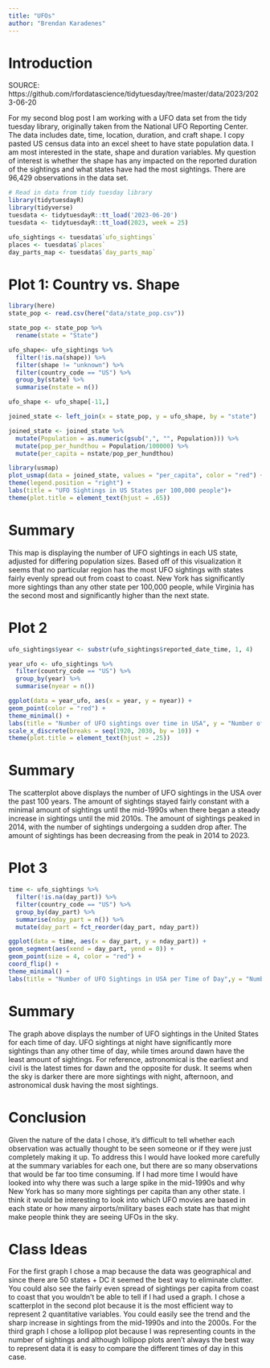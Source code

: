 ```yaml
---
title: "UFOs"
author: "Brendan Karadenes"
---
```


# Introduction

SOURCE: https://github.com/rfordatascience/tidytuesday/tree/master/data/2023/2023-06-20

For my second blog post I am working with a UFO data set from the tidy tuesday library, originally taken from the National UFO Reporting Center. The data includes date, time, location, duration, and craft shape. I copy pasted US census data into an excel sheet to have state population data. I am most interested in the state, shape and duration variables. My question of interest is whether the shape has any impacted on the reported duration of the sightings and what states have had the most sightings. There are 96,429 observations in the data set. 

```r
# Read in data from tidy tuesday library
library(tidytuesdayR)
library(tidyverse)
tuesdata <- tidytuesdayR::tt_load('2023-06-20')
tuesdata <- tidytuesdayR::tt_load(2023, week = 25)

ufo_sightings <- tuesdata$`ufo_sightings`
places <- tuesdata$`places`
day_parts_map <- tuesdata$`day_parts_map`
```

# Plot 1: Country vs. Shape

```r
library(here)
state_pop <- read.csv(here("data/state_pop.csv"))
```

```r
state_pop <- state_pop %>%
  rename(state = "State")
```


```r
ufo_shape<- ufo_sightings %>%
  filter(!is.na(shape)) %>%
  filter(shape != "unknown") %>%
  filter(country_code == "US") %>%
  group_by(state) %>%
  summarise(nstate = n())
```

```r
ufo_shape <- ufo_shape[-11,]
```

```r
joined_state <- left_join(x = state_pop, y = ufo_shape, by = "state")
```

```r
joined_state <- joined_state %>%
  mutate(Population = as.numeric(gsub(",", "", Population))) %>%
  mutate(pop_per_hundthou = Population/100000) %>%
  mutate(per_capita = nstate/pop_per_hundthou)
```


```r
library(usmap)
plot_usmap(data = joined_state, values = "per_capita", color = "red") + scale_fill_continuous(name = "Number of UFO Sightings \n per 100,000 people", label = scales::comma, low = "white", high = "blue") +
theme(legend.position = "right") +
labs(title = "UFO Sightings in US States per 100,000 people")+
theme(plot.title = element_text(hjust = .65))
```

# Summary

This map is displaying the number of UFO sightings in each US state, adjusted for differing population sizes. Based off of this visualization it seems that no particular region has the most UFO sightings with states fairly evenly spread out from coast to coast. New York has significantly more sightings than any other state per 100,000 people, while Virginia has the second most and significantly higher than the next state. 

# Plot 2

```r
ufo_sightings$year <- substr(ufo_sightings$reported_date_time, 1, 4)
```

```r
year_ufo <- ufo_sightings %>%
  filter(country_code == "US") %>%
  group_by(year) %>%
  summarise(nyear = n()) 
```

```r
ggplot(data = year_ufo, aes(x = year, y = nyear)) +
geom_point(color = "red") +
theme_minimal() + 
labs(title = "Number of UFO sightings over time in USA", y = "Number of Sightings") +
scale_x_discrete(breaks = seq(1920, 2030, by = 10)) +
theme(plot.title = element_text(hjust = .25))
```

# Summary

The scatterplot above displays the number of UFO sightings in the USA over the past 100 years. The amount of sightings stayed fairly constant with a minimal amount of sightings until the mid-1990s when there began a steady increase in sightings until the mid 2010s. The amount of sightings peaked in 2014, with the number of sightings undergoing a sudden drop after. The amount of sightings has been decreasing from the peak in 2014 to 2023.

# Plot 3

```r
time <- ufo_sightings %>%
  filter(!is.na(day_part)) %>%
  filter(country_code == "US") %>%
  group_by(day_part) %>%
  summarise(nday_part = n()) %>%
  mutate(day_part = fct_reorder(day_part, nday_part))
```

```r
ggplot(data = time, aes(x = day_part, y = nday_part)) +
geom_segment(aes(xend = day_part, yend = 0)) +
geom_point(size = 4, color = "red") +
coord_flip() +
theme_minimal() +
labs(title = "Number of UFO Sightings in USA per Time of Day",y = "Number of Sightings", x = "Time of Day")
```

# Summary

The graph above displays the number of UFO sightings in the United States for each time of day. UFO sightings at night have significantly more sightings than any other time of day, while times around dawn have the least amount of sightings. For reference, astronomical is the earliest and civil is the latest times for dawn and the opposite for dusk. It seems when the sky is darker there are more sightings with night, afternoon, and astronomical dusk having the most sightings.

# Conclusion

Given the nature of the data I chose, it's difficult to tell whether each observation was actually thought to be seen someone or if they were just completely making it up. To address this I would have looked more carefully at the summary variables for each one, but there are so many observations that would be far too time consuming. If I had more time I would have looked into why there was such a large spike in the mid-1990s and why New York has so many more sightings per capita than any other state. I think it would be interesting to look into which UFO movies are based in each state or how many airports/military bases each state has that might make people think they are seeing UFOs in the sky.

# Class Ideas

For the first graph I chose a map because the data was geographical and since there are 50 states + DC it seemed the best way to eliminate clutter. You could also see the fairly even spread of sightings per capita from coast to coast that you wouldn't be able to tell if I had used a graph. I chose a scatterplot in the second plot because it is the most efficient way to represent 2 quantitative variables. You could easily see the trend and the sharp increase in sightings from the mid-1990s and into the 2000s. For the third graph I chose a lollipop plot because I was representing counts in the number of sightings and although lollipop plots aren't always the best way to represent data it is easy to compare the different times of day in this case.

